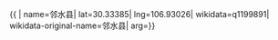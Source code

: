 {{ {{{1|PRC admin/showdata}}}|
name=邻水县|
lat=30.33385|
lng=106.93026|
wikidata=q1199891|
wikidata-original-name=邻水县|
arg={{{arg|}}}}}